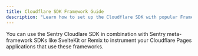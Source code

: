 ```yaml
---
title: Cloudflare SDK Framework Guide
description: "Learn how to set up the Cloudflare SDK with popular Frameworks like SvelteKit or Remix."
---
```


You can use the Sentry Cloudlare SDK in combination with Sentry meta-framework SDKs like SvelteKit or Remix to instrument your Cloudflare Pages applications that use these frameworks.

<PageGrid />
